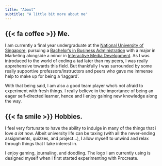 ```yaml
---
title: "About"
subtitle: "A little bit more about me"
---
```


## {{< fa coffee >}} Me.

I am currently a final year undergraduate at the [National University of Singapore](https://nus.edu.sg/), pursuing a [Bachelor's in Business Administration](https://bba.nus.edu.sg/) with a major in Marketing alongside a minor in [Interactive Media Development](https://fass.nus.edu.sg/cnm/undergraduate-minor-imd/). As I was introduced to the world of coding a tad later than my peers, I was really apprehensive towards this field. But thankfully I was surrounded by some really supportive professors/instructors and peers who gave me immense help to make up for being a 'laggard'.

With that being said, I am also a good team player who's not afraid to experiment with fresh things. I really believe in the importance of being an eager self-directed learner, hence and I enjoy gaining new knowledge along the way.

## {{< fa smile >}} Hobbies.

I feel very fortunate to have the ability to indulge in many of the things that i love *a lot* now. Albeit university life can be taxing (with all the never-ending assignments, quizzes, and project...), I allow myself to unwind and relax through things that I take interest in.

I enjoy gaming, journaling, and doodling. The logo I am currently using is designed myself when I first started experimenting with Procreate.

